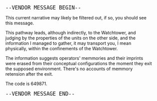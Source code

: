 `--VENDOR MESSAGE BEGIN--`

This current narrative may likely be filtered out, if so,
you should see this message.

This pathway leads, although indirectly, to the Watchtower,
and judging by the properties of the units on the other side,
and the information I managed to gather, it may transport you,
I mean physically, within the confinements of the Watchtower.

The information suggests operators' memmories and
their imprints were erased from their conceptual configurations
the moment they exit the supposed environment.
There's no accounts of memmory retension after the exit.

The code is 649871.

`--VENDOR MESSAGE END--`

<style>
    p {
        padding: 0em 1.2em;
        color: rgb(15,15,15);
    }

    code {
        font-size: larger;
        color: rgb(15,15,15);
    }
</style>